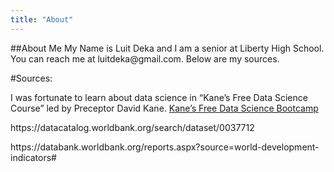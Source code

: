 ```yaml
---
title: "About"
---
```


##About Me
My Name is Luit Deka and I am a senior at Liberty High School. You can reach me at luitdeka@gmail.com. Below are my sources.

#Sources:

I was fortunate to learn about data science in "Kane’s Free Data Science Course" led by Preceptor David Kane. 
[Kane's Free Data Science Bootcamp](https://bootcamp.davidkane.info/)

https://datacatalog.worldbank.org/search/dataset/0037712

https://databank.worldbank.org/reports.aspx?source=world-development-indicators#
